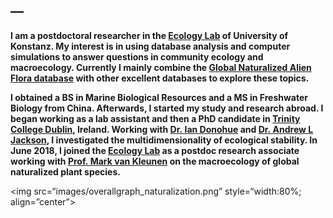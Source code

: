 ---
---

<link rel="stylesheet" href="styles.css" type="text/css">



**I am a postdoctoral researcher in the [Ecology Lab](https://www.biologie.uni-konstanz.de/kleunen/) of University of Konstanz. My interest is in using database analysis and computer simulations to answer questions in community ecology and macroecology. Currently I mainly combine the [Global Naturalized Alien Flora database](https://glonaf.org/) with other excellent databases to explore these topics.**

**I obtained a BS in Marine Biological Resources and a MS in Freshwater Biology from China. Afterwards, I started my study and research abroad. I began working as a lab assistant and then a PhD candidate in [Trinity College Dublin](https://www.tcd.ie/), Ireland. Working with [Dr. Ian Donohue](https://www.tcd.ie/Zoology/research/groups/donohue/) and [Dr. Andrew L Jackson](http://www.tcd.ie/Zoology/research/groups/jackson/), I investigated the multidimensionality of ecological stability. In June 2018, I joined the [Ecology Lab](https://www.biologie.uni-konstanz.de/kleunen/) as a postdoc research associate working with [Prof. Mark van Kleunen](https://www.biologie.uni-konstanz.de/kleunen/ecology-team/prof-dr-mark-van-kleunen/) on the macroecology of global naturalized plant species.**



<img src="images/overallgraph_naturalization.png" style="width:80%;   align="center">
